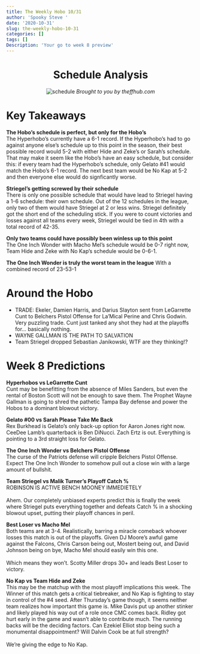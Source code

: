 ```yaml
---
title: The Weekly Hobo 10/31
author: 'Spooky Steve '
date: '2020-10-31'
slug: the-weekly-hobo-10-31
categories: []
tags: []
Description: 'Your go to week 8 preview'
---
```

<center>
# Schedule Analysis
<img src="https://i.ibb.co/d5NC938/schedule.png" alt="schedule" border="0"></a>
*Brought to you by theffhub.com*
</center>

# Key Takeaways
<strong>The Hobo's schedule is perfect, but only for the Hobo's</strong><br>
The Hyperhobo's currently have a 6-1 record. If the Hyperhobo's had to go against anyone else's schedule up to this point in the season, their best possible record would 5-2 with either Hide and Zeke's or Sarah's schedule. That may make it seem like the Hobo's have an easy schedule, but consider this: if every team had the Hyperhobo's schedule, only Gelato #41 would match the Hobo's 6-1 record. The next best team would be No Kap at 5-2 and then everyone else would do signficantly worse. 

<strong>Striegel's getting screwed by their schedule</strong><br>
There is only one possible schedule that would have lead to Striegel having a 1-6 schedule: their own schedule. Out of the 12 schedules in the league, only two of them would have Striegel at 2 or less wins. Striegel definitely got the short end of the scheduling stick. If you were to count victories and losses against all teams every week, Striegel would be tied in 4th with a total record of 42-35. 

<strong>Only two teams could have possibly been winless up to this point</strong><br>
The One Inch Wonder with Macho Mel's schedule would be 0-7 right now, Team Hide and Zeke with No Kap's schedule would be 0-6-1.

<strong>The One Inch Wonder is truly the worst team in the league</strong>
With a combined record of 23-53-1

# Around the Hobo
* TRADE: Ekeler, Damien Harris, and Darius Slayton sent from LeGarrette Cunt to Belchers Pistol Offense for La'Mical Perine and Chris Godwin. Very puzzling trade. Cunt just tanked any shot they had at the playoffs for... basically nothing. 
* WAYNE GALLMAN IS THE PATH TO SALVATION
* Team Striegel dropped Sebastian Janikowski, WTF are they thinking!?

# Week 8 Predictions

<strong>Hyperhobos vs LeGarrette Cunt</strong><br>
Cunt may be benefitting from the absence of Miles Sanders, but even the rental of Boston Scott will not be enough to save them. The Prophet Wayne Gallman is going to shred the pathetic Tampa Bay defense and power the Hobos to a dominant blowout victory. 

<strong>Gelato #00 vs Sarah Please Take Me Back</strong><br>
Rex Burkhead is Gelato’s only back-up option for Aaron Jones right now. 	CeeDee Lamb’s quarterback is Ben DiNucci. Zach Ertz is out. Everything is pointing to a 3rd straight loss for Gelato.  

<strong>The One Inch Wonder vs Belchers Pistol Offense</strong><br>
The curse of the Patriots defense will cripple Belchers Pistol Offense. Expect The One Inch Wonder to somehow pull out a close win with a large amount of bullshit. 

<strong>Team Striegel vs Malik Turner’s Playoff Catch %</strong><br>
ROBINSON IS ACTIVE BENCH MOONEY IMMEDIETELY <br><br>
Ahem. Our completely unbiased experts predict this is finally the week where Striegel puts everything together and defeats Catch % in a shocking blowout upset, putting their playoff chances in peril. 

<strong>Best Loser vs Macho Mel</strong><br>
Both teams are at 3-4. Realistically, barring a miracle comeback whoever losses this match is out of the playoffs. Given DJ Moore’s awful game against the Falcons, Chris Carson being out, Mostert being out, and David Johnson being on bye, Macho Mel should easily win this one. <br><br>
Which means they won’t. Scotty Miller drops 30+ and leads Best Loser to victory. 

<strong>No Kap vs Team Hide and Zeke</strong><br>
This may be the matchup with the most playoff implications this week. The Winner of this match gets a critical tiebreaker, and No Kap is fighting to stay in control of the #4 seed. After Thursday’s game though, it seems neither team realizes how important this game is. Mike Davis put up another stinker and likely played his way out of a role once CMC comes back. Ridley got hurt early in the game and wasn’t able to contribute much. The running backs will be the deciding factors. Can Ezekiel Elliot stop being such a monumental disappointment? Will Dalvin Cook be at full strength? <br><br>
We’re giving the edge to No Kap. 
